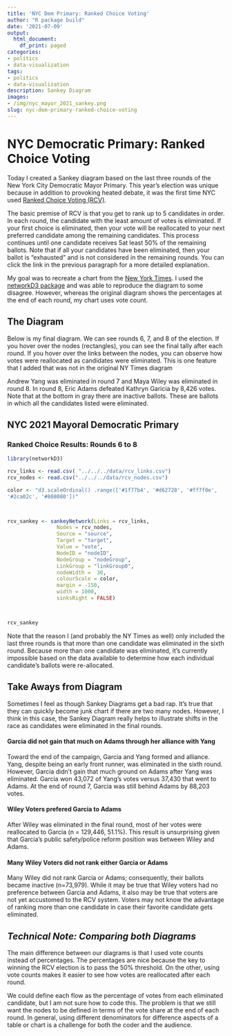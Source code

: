 ```yaml
---
title: 'NYC Dem Primary: Ranked Choice Voting'
author: "R package build"
date: '2021-07-09'
output:
  html_document:
    df_print: paged
categories:
- politics
- data-visualization
tags:
- politics
- data-visualization
description: Sankey Diagram
images:
- /img/nyc_mayor_2021_sankey.png
slug: nyc-dem-primary-ranked-choice-voting
---
```


# NYC Democratic Primary: Ranked Choice Voting 

Today I created a Sankey diagram based on the last three rounds of the New York City Democratic Mayor Primary. This year's election was unique because in addition to provoking heated debate, it was the first time NYC used [Ranked Choice Voting (RCV)](https://www.vox.com/22443775/ranked-choice-voting-explained-new-york-strategy). 

The basic premise of RCV is that you get to rank up to 5 candidates in order.  In each round, the candidate with the least amount of votes is eliminated.  If your first choice is eliminated, then your vote will be reallocated to your next preferred candidate among the remaining candidates.  This process continues until one candidate receives 5at least 50% of the remaining ballots.  Note that if all your candidates have been eliminated, then your ballot is "exhausted" and is not considered in the remaining rounds.  You can click the link in the previous paragraph for a more detailed explanation. 

My goal was to recreate a chart from the [New York Times](https://www.nytimes.com/interactive/2021/06/22/us/elections/results-nyc-mayor-primary.html).    I used the [networkD3 package](https://cran.r-project.org/web/packages/networkD3/networkD3.pdf) and was able to reproduce the diagram to some disagree.  However, whereas the original diagram shows the percentages at the end of each round, my chart uses vote count.  


## The Diagram
Below is my final diagram.  We can see rounds 6, 7, and 8 of the election.  If you hover over the nodes (rectangles), you can see the final tally after each round.  If you hover over the links between the nodes, you can observe how votes were reallocated as candidates were eliminated.  This is one feature that I added that was not in the original NY Times diagram

Andrew Yang was eliminated in round 7 and Maya Wiley was eliminated in round 8.  In round 8, Eric Adams defeated Kathryn Garicia by 8,426 votes.  Note that at the bottom in gray there are inactive ballots.  These are ballots in which all the candidates listed were eliminated.  

## NYC 2021 Mayoral Democratic Primary 
### Ranked Choice Results: Rounds 6 to 8




```r
library(networkD3)

rcv_links <- read.csv( "../../../data/rcv_links.csv")
rcv_nodes <- read.csv("../../../data/rcv_nodes.csv")

color <- "d3.scaleOrdinal() .range(['#1f77b4', '#d62728', '#ff7f0e',
'#2ca02c', '#808080'])"



rcv_sankey <- sankeyNetwork(Links = rcv_links,
                Nodes = rcv_nodes,
                Source = "source",
                Target = "target",
                Value = "vote",
                NodeID = "nodeID",
                NodeGroup = "nodeGroup",
                LinkGroup = "linkGroup0",
                nodeWidth =  30,
                colourScale = color,
                margin = -150,
                width = 1000, 
                sinksRight = FALSE)



rcv_sankey

```
Note that the reason I (and probably the NY Times as well) only included the last three rounds is that more than one candidate was eliminated in the sixth round.  Because more than one candidate was eliminated, it's currently impossible based on the data available to determine how each individual candidate's ballots were re-allocated. 

## Take Aways from Diagram 

Sometimes I feel as though Sankey Diagrams get a bad rap. It's true that they can quickly become junk chart if there are two many nodes.  However, I think in this case, the Sankey Diagram really helps to illustrate shifts in the race as candidates were eliminated in the final rounds.


#### Garcia did not gain that much on Adams through her alliance with Yang
Toward the end of the campaign, Garcia and Yang formed and alliance.  Yang, despite being an early front runner, was eliminated in the sixth round.  However, Garcia didn't gain that much ground on Adams after Yang was eliminated.  Garcia won 43,072 of Yang's votes versus 37,430 that went to Adams.  At the end of round 7, Garcia was still behind Adams by 88,203 votes. 


#### Wiley Voters prefered Garcia to Adams 
After Wiley was eliminated in the final round, most of her votes were reallocated to Garcia (n = 129,446, 51.1%). This result is unsurprising given that Garcia's public safety/police reform position was between Wiley and Adams.  

#### Many Wiley Voters did not rank either Garcia or Adams
Many Wiley did not rank Garcia or Adams; consequently, their ballots became inactive (n=73,979).  While it may be true that Wiley voters had no preference between Garcia and Adams, it also may be true that voters are not yet accustomed to the RCV system.  Voters may not know the advantage of ranking more than one candidate in case their favorite candidate gets eliminated.  

## <i>Technical Note: Comparing both Diagrams</i>
The main difference between our diagrams is that I used vote counts instead of percentages.  The percentages are nice because the key to winning the RCV election is to pass the 50% threshold. On the other, using vote counts makes it easier to see how votes are reallocated after each round.  

We could define each flow as the percentage of votes from each eliminated candidate, but I am not sure how to code this.  The problem is that we still want the nodes to be defined in terms of the vote share at the end of each round.  In general, using different denominators for difference aspects of a table or chart is a challenge for both the coder and the audience.  

